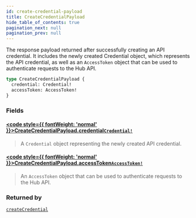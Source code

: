 ```yaml
---
id: create-credential-payload
title: CreateCredentialPayload
hide_table_of_contents: true
pagination_next: null
pagination_prev: null
---
```








The response payload returned after successfully creating an API credential. It includes the newly created Credential object, which represents the API credential, as well as an `AccessToken` object that can be used to authenticate requests to the Hub API.

```graphql
type CreateCredentialPayload {
  credential: Credential!
  accessToken: AccessToken!
}
```


### Fields

#### [<code style={{ fontWeight: 'normal' }}>CreateCredentialPayload.<b>credential</b></code>](#)<Bullet />[`Credential!`](/api/objects/credential) <Badge class="secondary" text="non-null"/> <Badge class="secondary" text="object"/>
> A `Credential` object representing the newly created API credential.
> 

#### [<code style={{ fontWeight: 'normal' }}>CreateCredentialPayload.<b>accessToken</b></code>](#)<Bullet />[`AccessToken!`](/api/objects/access-token) <Badge class="secondary" text="non-null"/> <Badge class="secondary" text="object"/>
> An `AccessToken` object that can be used to authenticate requests to the Hub API.
> 



### Returned by

[`createCredential`](/api/mutations/create-credential)  <Badge class="secondary" text="mutation"/>



